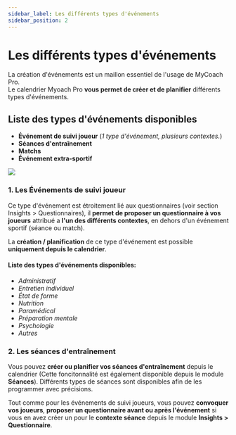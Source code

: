 ```yaml
---
sidebar_label: Les différents types d'événements
sidebar_position: 2
---
```


# Les différents types d'événements  
  
La création d'événements est un maillon essentiel de l'usage de MyCoach Pro.  
Le calendrier Myoach Pro **vous permet de créer et de planifier** différents types d'événements.  

## Liste des types d'événements disponibles

- **Événement de suivi joueur** (_1 type d'événement, plusieurs contextes._)
- **Séances d'entraînement**
- **Matchs**
- **Événement extra-sportif**  

![](calendar-event-types.png)  


### 1\. Les Événements de suivi joueur  
  
Ce type d'événement est étroitement lié aux questionnaires (voir section Insights > Questionnaires), il **permet de proposer un questionnaire à vos joueurs** attribué a **l'un des différents contextes**, en dehors d'un événement sportif (séance ou match).  
  
La **création / planification** de ce type d'événement est possible **uniquement depuis le calendrier**. 
  

#### Liste des types d'événements disponibles:

- _Administratif_
- _Entretien individuel_
- _État de forme_
- _Nutrition_
- _Paramédical_
- _Préparation mentale_
- _Psychologie_
- _Autres_

### 2\. Les séances d'entraînement  

Vous pouvez **créer ou planifier vos séances d'entraînement** depuis le calendrier (Cette foncitonnalité est également disponible depuis le module **Séances**). Différents types de séances sont disponibles afin de les programmer avec précisions.
  
Tout comme pour les événements de suivi joueurs, vous pouvez **convoquer vos joueurs**, **proposer un questionnaire avant ou après l'événement** si vous en avez créer un pour le **contexte séance** depuis le module **Insights > Questionnaire**.


